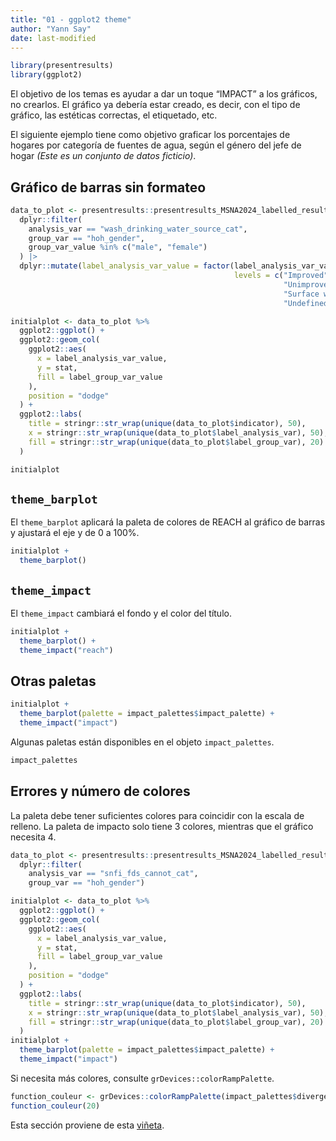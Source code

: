 ```yaml
---
title: "01 - ggplot2 theme"
author: "Yann Say"
date: last-modified
---
```

```r
library(presentresults)
library(ggplot2)
```
El objetivo de los temas es ayudar a dar un toque "IMPACT" a los gráficos, no crearlos. El gráfico ya debería estar creado, es decir, con el tipo de gráfico, las estéticas correctas, el etiquetado, etc.

El siguiente ejemplo tiene como objetivo graficar los porcentajes de hogares por categoría de fuentes de agua, según el género del jefe de hogar *(Este es un conjunto de datos ficticio)*.

## Gráfico de barras sin formateo

```r
data_to_plot <- presentresults::presentresults_MSNA2024_labelled_results_table |>
  dplyr::filter(
    analysis_var == "wash_drinking_water_source_cat",
    group_var == "hoh_gender", 
    group_var_value %in% c("male", "female")
  ) |> 
  dplyr::mutate(label_analysis_var_value = factor(label_analysis_var_value,
                                                  levels = c("Improved",
                                                             "Unimproved",
                                                             "Surface water",
                                                             "Undefined")))

initialplot <- data_to_plot %>%
  ggplot2::ggplot() +
  ggplot2::geom_col(
    ggplot2::aes(
      x = label_analysis_var_value,
      y = stat,
      fill = label_group_var_value
    ),
    position = "dodge"
  ) +
  ggplot2::labs(
    title = stringr::str_wrap(unique(data_to_plot$indicator), 50),
    x = stringr::str_wrap(unique(data_to_plot$label_analysis_var), 50),
    fill = stringr::str_wrap(unique(data_to_plot$label_group_var), 20)
  )
```


```r
initialplot
```

## `theme_barplot`

El `theme_barplot` aplicará la paleta de colores de REACH al gráfico de barras y ajustará el eje y de 0 a 100%.

```r
initialplot + 
  theme_barplot()
```

## `theme_impact`

El `theme_impact` cambiará el fondo y el color del título.

```r
initialplot + 
  theme_barplot() +
  theme_impact("reach")
```

## Otras paletas

```r
initialplot + 
  theme_barplot(palette = impact_palettes$impact_palette) +
  theme_impact("impact")
```

Algunas paletas están disponibles en el objeto `impact_palettes`.

```r
impact_palettes
```

## Errores y número de colores

La paleta debe tener suficientes colores para coincidir con la escala de relleno. La paleta de impacto solo tiene 3 colores, mientras que el gráfico necesita 4.

```r
data_to_plot <- presentresults::presentresults_MSNA2024_labelled_results_table |>
  dplyr::filter(
    analysis_var == "snfi_fds_cannot_cat",
    group_var == "hoh_gender")

initialplot <- data_to_plot %>%
  ggplot2::ggplot() +
  ggplot2::geom_col(
    ggplot2::aes(
      x = label_analysis_var_value,
      y = stat,
      fill = label_group_var_value
    ),
    position = "dodge"
  ) +
  ggplot2::labs(
    title = stringr::str_wrap(unique(data_to_plot$indicator), 50),
    x = stringr::str_wrap(unique(data_to_plot$label_analysis_var), 50),
    fill = stringr::str_wrap(unique(data_to_plot$label_group_var), 20)
  )
initialplot + 
  theme_barplot(palette = impact_palettes$impact_palette) +
  theme_impact("impact")
```

Si necesita más colores, consulte `grDevices::colorRampPalette`.

```r
function_couleur <- grDevices::colorRampPalette(impact_palettes$divergent_with_neutral)
function_couleur(20)
```

Esta sección proviene de esta [viñeta](https://impact-initiatives.github.io/presentresults/articles/IMPACT_ggplot2_theme.html).